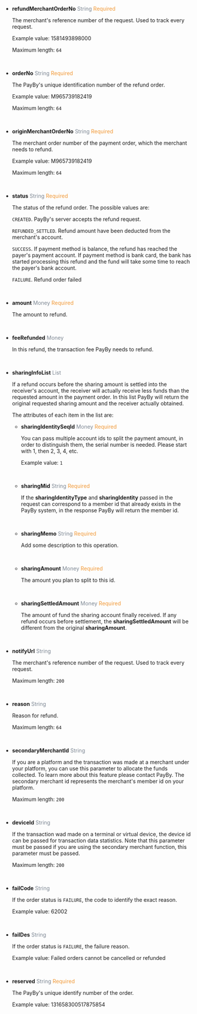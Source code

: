 - **refundMerchantOrderNo**   <font color = ' #7d8793'>String</font>    <font color = '#f19938'>Required</font>

	The merchant's reference number of the request. Used to track every request.

	Example value: 1581493898000

	Maximum length: `64`

	<br/>

- **orderNo** <font color = ' #7d8793'>String</font> <font color = '#f19938'>Required</font>

  The PayBy's unique identification number of the refund order.

  Example value: M965739182419

  Maximum length: `64`

  <br />

- **originMerchantOrderNo** <font color = ' #7d8793'>String</font> <font color = '#f19938'>Required</font>

  The merchant order number of the payment order, which the merchant needs to refund.

  Example value: M965739182419

  Maximum length: `64`

  <br />

- **status** <font color = ' #7d8793'>String</font> <font color = '#f19938'>Required</font>

  The status of the refund order. The possible values are:

  `CREATED`. PayBy's server accepts the refund request.

  `REFUNDED_SETTLED`. Refund amount have been deducted from the merchant's account.

  `SUCCESS`. If payment method is balance, the refund has reached the payer's payment account. If payment method is bank card, the bank has started processing this refund and the fund will take some time to reach the payer's bank account.

  `FAILURE`. Refund order failed

  <br />

- **amount** <font color = ' #7d8793'>Money</font> <font color = '#f19938'>Required</font>

  The amount to refund.

  <br />

- **feeRefunded** <font color = ' #7d8793'>Money</font>

  In this refund, the transaction fee PayBy needs to refund.

  <br />

- **sharingInfoList** <font color = ' #7d8793'>List</font>

  If a refund occurs before the sharing amount is settled into the receiver's account, the receiver will actually receive less funds than the requested amount in the payment order. In this list PayBy will return the original requested sharing amount and the receiver actually obtained.

  The attributes of each item in the list are:

  - **sharingIdentitySeqId**   <font color = ' #7d8793'>Money</font>    <font color = '#f19938'>Required</font>

    You can pass multiple account ids to split the payment amount, in order to distinguish them, the serial number is needed. Please start with 1, then 2, 3, 4, etc.

    Example value: `1`

    <br/>

  - **sharingMid**   <font color = ' #7d8793'>String</font>    <font color = '#f19938'>Required</font>

    If the **sharingIdentityType** and **sharingIdentity** passed in the request can correspond to a member id that already exists in the PayBy system, in the response PayBy will return the member id.

    <br/>

  - **sharingMemo**   <font color = ' #7d8793'>String</font>    <font color = '#f19938'>Required</font>

    Add some description to this operation.

    <br/>

  - **sharingAmount**   <font color = ' #7d8793'>Money</font>    <font color = '#f19938'>Required</font>

    The amount you plan to split to this id.

    <br/>

  - **sharingSettledAmount**   <font color = ' #7d8793'>Money</font>    <font color = '#f19938'>Required</font>

    The amount of fund the sharing account finally received. If any refund occurs before settlement, the **sharingSettledAmount** will be different from the original **sharingAmount**.

    <br/>

- **notifyUrl** <font color = ' #7d8793'>String</font>

  The merchant's reference number of the request. Used to track every request.

  Maximum length: `200`

  <br />

- **reason** <font color = ' #7d8793'>String</font>

  Reason for refund.

  Maximum length: `64`

  <br />

- **secondaryMerchantId** <font color = ' #7d8793'>String</font>

  If you are a platform and the transaction was made at a merchant under your platform, you can use this parameter to allocate the funds collected. To learn more about this feature please contact PayBy. The secondary merchant id represents the merchant's member id on your platform.

  Maximum length: `200`

  <br />

- **deviceId** <font color = ' #7d8793'>String</font>

  If the transaction wad made on a terminal or virtual device, the device id can be passed for transaction data statistics.
  Note that this parameter must be passed if you are using the secondary merchant function, this parameter must be passed.

  Maximum length: `200`

  <br />

- **failCode** <font color = ' #7d8793'>String</font>

  If the order status is `FAILURE`, the code to identify the exact reason.

  Example value: 62002

  <br />

- **failDes** <font color = ' #7d8793'>String</font>

  If the order status is `FAILURE`, the failure reason.

  Example value: Failed orders cannot be cancelled or refunded

  <br />

- **reserved** <font color = ' #7d8793'>String</font> <font color = '#f19938'>Required</font>

  The PayBy's unique identify number of the order.

  Example value: 131658300517875854

  <br />
